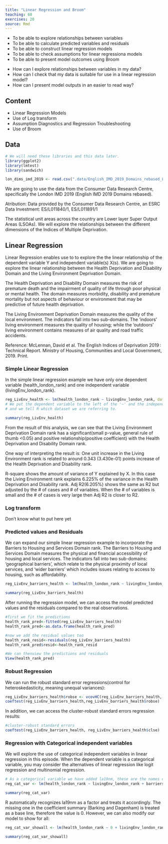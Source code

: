 ```yaml
---
title: "Linear Regression and Broom"
teaching: 60
exercises: 20
source: Rmd
---
```


::::::::::::::::::::::::::::::::::::::: objectives

- To be able to explore relationships between variables
- To be able to calculate predicted variables and residuals 
- To be able to construct linear regression models
- To be able to check assumptions for linear regressiona models
- To be able to present model outcomes using Broom

::::::::::::::::::::::::::::::::::::::::::::::::::

:::::::::::::::::::::::::::::::::::::::: questions

- How can I explore relationships between variables in my data?
- How can I check that my data is suitable for use in a linear regression model?
- How can I present model outputs in an easier to read way?

::::::::::::::::::::::::::::::::::::::::::::::::::

## Content

-   Linear Regression Models
-   Use of Log transform
-   Assumption Diagnostics and Regression Troubleshooting 
-   Use of Broom

## Data

```r

# We will need these libraries and this data later.
library(ggplot2)
library(lmtest)
library(sandwich)

lon_dims_imd_2019 <- read.csv(".data/English_IMD_2019_Domains_rebased_London_by_CDRC.csv")

```

We are going to use the data from the Consumer Data Research Centre, specifically the London IMD 2019 (English IMD 2019 Domains rebased).

Atribution: Data provided by the Consumer Data Research Centre, an ESRC Data Investment: ES/L011840/1, ES/L011891/1 

The statistical unit areas across the country are Lower layer Super Output Areas (LSOAs). We will explore the relationships between the different dimensions of the Indices of Multiple Deprivation.

## Linear Regression

Linear Regression enables use to to explore the the linear relationship of the dependent variable Y and independent variable(s) X(s). 
We are going to explore the linear relationship between the Health Deprivation and Disability Domain and the Living Environment Deprivation Domain.

The Health Deprivation and Disability Domain measures the risk of premature death and the impairment of quality of life through poor physical or mental health. The domain measures morbidity, disability and premature mortality but not aspects of behaviour or environment that may be predictive of future health deprivation.

The Living Environment Deprivation Domain measures the quality of the local environment. The indicators fall into two sub-domains. The ‘indoors’ living environment measures the quality of housing; while the ‘outdoors’ living environment contains measures of air quality and road traffic accidents.

Reference: 
  McLennan, David et al. The English Indices of Deprivation 2019 : Technical Report. Ministry of Housing, Communities and Local Government, 2019. Print.


### Simple Linear Regression
In the simple linear regression example we have only one dependent variable (health_london_rank) and one independent variable (livingEnv_london_rank).

```r

reg_LivEnv_health <- lm(health_london_rank ~ livingEnv_london_rank, data = lon_dims_imd_2019)
# We put the dependent variable to the left of the '~' and the independent variable(s) to the right 
# and we tell R which dataset we are referring to.

summary(reg_LivEnv_health)

```

From the result of this analysis, we can see that the Living Environment Deprivation Domain rank has a significant(small p-value, general rule of thumb <0.05) and positive relationship(positive coefficient) with the Health Deprivation and Disability Domain rank.

One way of interpreting the result is: One unit increase in the Living Environment rank is related to around 0.343 (3.430e-01) points increase of the Health Deprivation and Disability rank. 

R-square shows the amount of variance of Y explained by X. In this case the Living Environment rank explains 6.225% of the variance in the Health Deprivation and Disability rank. Adj R2(6.205%) shows the same as R2 but adjusted by the # of cases and # of variables. When the # of variables is small and the # of cases is very large then Adj R2 is closer to R2.

### Log transform

Don't know what to put here yet

### Predicted values and Residuals

We can expand our simple linear regression example to incorporate the Barriers to Housing and Services Domain rank.
The Barriers to Housing and Services Domain measures the physical and financial accessibility of housing and local services. The indicators fall into two sub-domains: ‘geographical barriers’, which relate to the physical proximity of local services, and ‘wider barriers’ which includes issues relating to access to housing, such as affordability.

```r

reg_LivEnv_barriers_health <- lm(health_london_rank ~ livingEnv_london_rank + barriers_london_rank, data = lon_dims_imd_2019)

summary(reg_LivEnv_barriers_health)

```

After running the regression model, we can access the model predicted values and the residuals compared to the real observations.

```r
#first we fit the predictions
health_rank_pred<-fitted(reg_LivEnv_barriers_health)
health_rank_pred<-as.data.frame(health_rank_pred)

#now we add the residual values too
health_rank_resid<-residuals(reg_LivEnv_barriers_health)
health_rank_pred$resid<-health_rank_resid

#We can thenview the predictions and residuals
View(health_rank_pred)
```

### Robust Regression

We can run the robust standard error regressions(control for heteroskedasticity, meaning unequal variances):

```r
reg_LivEnv_barriers_health$robse <- vcovHC(reg_LivEnv_barriers_health, type="HC1")
coeftest(reg_LivEnv_barriers_health,reg_LivEnv_barriers_health$robse) 
```

In addition,  we can access the cluster-robust standard errors regression results:

```r
#cluster-robust standard errors
coeftest(reg_LivEnv_barriers_health, reg_LivEnv_barriers_health$clse) 
```

### Regression with Categorical independent variables

We will explore the use of categorical independent variables in linear regression in this episode.
When the dependent variable is a categorical variable, you may consider the alternatives of linear regression like logit regression and multinomial regression.

```r
# As a categorical variable we have added la19nm, these are the names of the London boroughs
reg_cat_var <- lm(health_london_rank ~ livingEnv_london_rank + barriers_london_rank + la19nm, data = lon_dims_imd_2019)

summary(reg_cat_var)
```

R automatically recognizes la19nm as a factor and treats it accordingly. 
The missing one in the coefficient summary (Barking and Dagenham) is treated as a base line, therefore the value is 0.
However, we can also modify our model to show for all:

```r
reg_cat_var_showall <- lm(health_london_rank ~ 0 + livingEnv_london_rank + barriers_london_rank + la19nm, data = lon_dims_imd_2019)

summary(reg_cat_var_showall)

```
